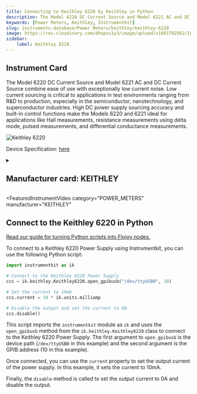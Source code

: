 ```yaml
---
title: Connecting to Keithley 6220 by Keithley in Python
description: The Model 6220 DC Current Source and Model 6221 AC and DC Current Source combine ease of use with exceptionally low current noise. Low current sourcing is critical to applications in test environments ranging from R&D to production, especially in the semiconductor, nanotechnology, and superconductor industries. High DC power supply sourcing accuracy and built-in control functions make the Models 6220 and 6221 ideal for applications like Hall measurements, resistance measurements using delta mode, pulsed measurements, and differential conductance measurements.
keywords: [Power Meters, Keithley, InstrumentKit] 
slug: instruments-database/Power Meters/keithley/keithley-6220 
image: https://res.cloudinary.com/dhopxs1y3/image/upload/v1691782562/Instruments/Power%20Meters/Keithley-6220/Keithley-6220.jpg
sidebar:
    label: Keithley 6220 
---
```



## Instrument Card

The Model 6220 DC Current Source and Model 6221 AC and DC Current Source combine ease of use with exceptionally low current noise. Low current sourcing is critical to applications in test environments ranging from R&D to production, especially in the semiconductor, nanotechnology, and superconductor industries. High DC power supply sourcing accuracy and built-in control functions make the Models 6220 and 6221 ideal for applications like Hall measurements, resistance measurements using delta mode, pulsed measurements, and differential conductance measurements.

![Keithley 6220](https://res.cloudinary.com/dhopxs1y3/image/upload/v1691782562/Instruments/Power%20Meters/Keithley-6220/Keithley-6220.jpg)

Device Specification: [here](https://www.testequipmenthq.com/datasheets/KEITHLEY-6220-Datasheet.pdf)

<details style={{ marginTop: "15px"}}>
<summary><h2 style={{display:'inline'}}>Manufacturer card: KEITHLEY</h2></summary>

![KEITHLEY](https://res.cloudinary.com/dhopxs1y3/image/upload/v1692806202/Instruments/Vendor%20Logos/Keithley.png)

Keithley Instruments is a measurement and instrument company headquartered in Solon, Ohio, that develops, manufactures, markets, and sells data acquisition products, as well as complete systems for high-volume production and assembly testing.

- Headquarters: Cleveland, Ohio, United States
- Yearly Revenue (millions, USD): 110.6
- Vendor Website: [here](https://www.tek.com/en)

</details>


<FeaturedInstrumentVideo
  category="POWER_METERS"
  manufacturer="KEITHLEY"
></FeaturedInstrumentVideo>

## Connect to the Keithley 6220 in Python

[Read our guide for turning Python scripts into Flojoy nodes.](https://docs.flojoy.ai/contribution/blocks/custom-flojoy-block/)



<Tabs>
<TabItem value="Flojoy" label="Flojoy" className="flojoy-instrument-tabs">

<NodeCardCollection category="POWER_METERS" manufacturer="Keithley"></NodeCardCollection>

</TabItem>
<TabItem value="InstrumentKit" label="InstrumentKit">

To connect to a Keithley 6220 Power Supply using Instrumentkit, you can use the following Python script:

```python
import instrumentkit as ik

# Connect to the Keithley 6220 Power Supply
ccs = ik.keithley.Keithley6220.open_gpibusb("/dev/ttyUSB0", 10)

# Set the current to 10mA
ccs.current = 10 * ik.units.milliamp

# Disable the output and set the current to 0A
ccs.disable()
```

This script imports the `instrumentkit` module as `ik` and uses the `open_gpibusb` method from the `ik.keithley.Keithley6220` class to connect to the Keithley 6220 Power Supply. The first argument to `open_gpibusb` is the device path (`/dev/ttyUSB0` in this example) and the second argument is the GPIB address (10 in this example).

Once connected, you can use the `current` property to set the output current of the power supply. In this example, it sets the current to 10mA.

Finally, the `disable` method is called to set the output current to 0A and disable the output.

</TabItem>
</Tabs>